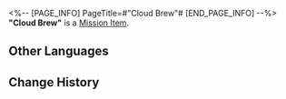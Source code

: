 <%-- [PAGE_INFO]
PageTitle=#"Cloud Brew"#
[END_PAGE_INFO] --%>
{{Item Infobox
|id          = 140584
|image       = Item Cloud Brew.png{{subst:void|<!--$UPLOAD:<<SpriteOutput/ItemFigures/401032.png>-<Item Cloud Brew.png>-<Item Icons>>-->}}
|type        = Mission Item
|invCategory = Missions
|rarity      = 3
|effect      = 
|description = Harvesting grape clouds at the intersection of Evernight for extraction and bottling... mysterious purple-tinted... plain drinking water.
}}
'''"Cloud Brew"''' is a [[Mission Item]].

==Other Languages==
{{Other Languages
|en   = "Cloud Brew"
|zhs  = 「云酿」
|zht  = 「雲釀」
|ja   = 「雲醸」
|ko   = 「구름주」
|es   = "Nubes fermentadas"
|fr   = «&nbsp;Breuvage des nuages&nbsp;»
|ru   = «Облачный мёд»
|th   = "น้ำอมฤตเมฆา"
|vi   = "Rượu Mây"
|de   = „Wolkengebräu“
|id   = "Seduhan Awan"
|pt   = "Hidromel das Nuvens"
}}

==Change History==
{{Change History|3.5}}